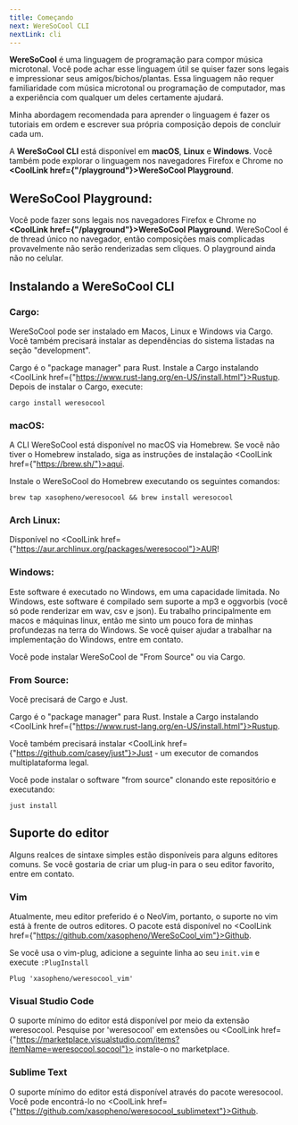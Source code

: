 ```yaml
---
title: Começando
next: WereSoCool CLI
nextLink: cli
---
```


**<CoolText>WereSoCool</CoolText>** é uma linguagem de programação para compor música microtonal. Você pode achar esse linguagem útil se quiser fazer sons legais e impressionar seus amigos/bichos/plantas. Essa linguagem não requer familiaridade com música microtonal ou programação de computador, mas a experiência com qualquer um deles certamente ajudará. 

Minha abordagem recomendada para aprender o linguagem  é fazer os tutoriais em ordem e escrever sua própria composição depois de concluir cada um.

A **WereSoCool CLI** está disponível em **macOS**, **Linux** e **Windows**. Você também pode explorar o linguagem  nos navegadores Firefox e Chrome no **<CoolLink href={"/playground"}>WereSoCool Playground</CoolLink>**.

<Break/>

## WereSoCool Playground:

Você pode fazer sons legais nos navegadores Firefox e Chrome no **<CoolLink href={"/playground"}>WereSoCool Playground</CoolLink>**. WereSoCool é de thread único no navegador, então composições mais complicadas provavelmente não serão renderizadas sem cliques. O playground ainda não no celular.


<Break/>

## Instalando a WereSoCool CLI

### Cargo:

WereSoCool pode ser instalado em Macos, Linux e Windows via Cargo. Você também precisará instalar as dependências do sistema listadas na seção "development".

Cargo é o "package manager" para Rust. Instale a Cargo instalando <CoolLink href={"https://www.rust-lang.org/en-US/install.html"}>Rustup</CoolLink>. Depois de instalar o Cargo, execute:

`cargo install weresocool`

<Break/>

### macOS:
A CLI WereSoCool está disponível no macOS via Homebrew. Se você não tiver o Homebrew instalado, siga as instruções de instalação <CoolLink href={"https://brew.sh/"}>aqui</CoolLink>.

Instale o WereSoCool do Homebrew executando os seguintes comandos:

`brew tap xasopheno/weresocool && brew install weresocool`

<Break/>

### Arch Linux:

Disponível no <CoolLink href={"https://aur.archlinux.org/packages/weresocool"}>AUR</CoolLink>!

<Break/>

### Windows:

Este software é executado no Windows, em uma capacidade limitada. No Windows, este software é compilado sem suporte a mp3 e oggvorbis (você só pode renderizar em wav, csv e json). Eu trabalho principalmente em macos e máquinas linux, então me sinto um pouco fora de minhas profundezas na terra do Windows. Se você quiser ajudar a trabalhar na implementação do Windows, entre em contato.

Você pode instalar WereSoCool de "From Source" ou via Cargo.

### From Source:
Você precisará de Cargo e Just.

Cargo é o "package manager" para Rust. Instale a Cargo instalando <CoolLink href={"https://www.rust-lang.org/en-US/install.html"}>Rustup</CoolLink>.

Você também precisará instalar <CoolLink href={"https://github.com/casey/just"}>Just</CoolLink> - um executor de comandos multiplataforma legal.

Você pode instalar o software "from source" clonando este repositório e executando:

`just install`


<Break/>

## Suporte do editor
Alguns realces de sintaxe simples estão disponíveis para alguns editores comuns. Se você gostaria de criar um plug-in para o seu editor favorito, entre em contato.

<Break/>

### Vim
Atualmente, meu editor preferido é o NeoVim, portanto, o suporte no vim está à frente de outros editores. O pacote está disponível no <CoolLink href={"https://github.com/xasopheno/WereSoCool_vim"}>Github</CoolLink>.

Se você usa o vim-plug, adicione a seguinte linha ao seu `init.vim` e execute `:PlugInstall`

`Plug 'xasopheno/weresocool_vim'`

<Break/>

### Visual Studio Code
O suporte mínimo do editor está disponível por meio da extensão weresocool. Pesquise por 'weresocool' em extensões ou <CoolLink href={"https://marketplace.visualstudio.com/items?itemName=weresocool.socool"}> instale-o no marketplace.</CoolLink>

<Break/>

### Sublime Text
O suporte mínimo do editor está disponível através do pacote weresocool. Você pode encontrá-lo no <CoolLink href={"https://github.com/xasopheno/weresocool_sublimetext"}>Github</CoolLink>.

<Break/>
